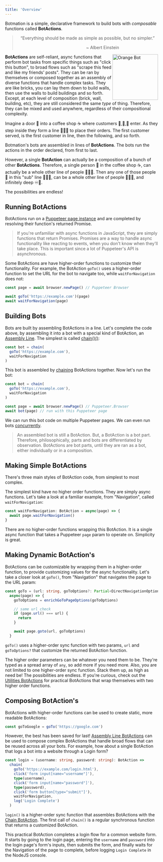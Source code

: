 ```yaml
---
title: 'Overview'
---
```


Botmation is a simple, declarative framework to build bots with *composable* functions called **BotActions**.

<blockquote>
    <p style="text-align:center">
        “Everything should be made as simple as possible, but no simpler.”
        <br />
        <div style="text-align:right;padding-right:8rem;">~ Albert Einstein</div>
    </p>
</blockquote>

<img src="/orange_bot.png" alt="Orange Bot" align="right" width="150px" />

**BotActions** are self-reliant, async functions that perform bot tasks from specific things such as "click this button", to broad flows such as "scrape this feed and like my friends' posts". They can be ran by themselves or composed together as an assembly of diverse functions that handle complex tasks. They are like bricks, you can lay them down to build walls, then use the walls to build buildings and so forth. Except, at each level of composition (brick, wall, building, etc), they are still considered the same *type* of thing. Therefore, they can be mixed and used anywhere, regardless of their compositional complexity.

Imagine a door 🚪 into a coffee shop ☕ where customers 🧍,🧍,🧍 enter. As they step inside they form a line 🧍🧍🧍 to place their orders. The first customer served, is the first customer in line, then the following, and so forth.

Botmation's bots are assembled in lines of **BotActions**. The bots run the actions in the order declared, from first to last.

However, a single **BotAction** can actually be a composition of a bunch of other **BotActions**. Therefore, a single person 🧍 in the coffee shop ☕, can actually be a whole other line of people 🧍🧍🧍. Then any one of those people 🧍 in this "sub" line 🧍🧍🧍, can be a whole other line of people 🧍🧍🧍, and infinitely deep ♾️🐇.

The possibilities are endless!

## Running BotActions

BotActions run on a [Puppeteer page instance](https://pptr.dev/#?product=Puppeteer&version=v7.0.4&show=api-class-page) and are completed by resolving their function's returned Promise.

> If you're unfamiliar with async functions in JavaScript, they are simply functions that return Promises. Promises are a way to handle async functionality like reacting to events, when you don't know when they'll take place. This is important since a lot of Puppeteer's API is asynchronous.

Some BotActions are have higher-order functions to customize their functionality. For example, the BotAction `goTo()` uses a higher-order function to set the URL for the bot to navigate too, while `waitForNavigation` does not:
```typescript
const page = await browser.newPage() // Puppeteer Browser

await goTo('https://example.com')(page)
await waitForNavigation(page)
```

## Building Bots

Bots are built by assembling BotActions in a line. Let's complete the code above, by assembling it into a bot with a special kind of BotAction, an [Assembly Line](/api/assembly-lines). The simplest is called [chain()()](/api/assembly-lines#chain):

```typescript
const bot = chain(
  goTo('https://example.com'),
  waitForNavigation
)
```

This bot is assembled by [chaining](/api/assembly-lines#chain) BotActions together. Now let's run the bot:
```typescript
const bot = chain(
  goTo('https://example.com'),
  waitForNavigation
)

const page = await browser.newPage() // Puppeteer.Browser
await bot(page) // run with this Puppeteer page
```

We can run this bot code on multiple Puppeteer pages. We can even run bots [concurrently](/advanced/concurrency).

> An assembled bot is still a BotAction. But, a BotAction is a bot part. Therefore, philosophically, parts and bots are differentiated by observation. BotActions are bot parts, until they are ran as a bot, either individually or in a composition.

## Making Simple BotActions

There's three main styles of BotAction code, from simplest to most complex.

The simplest kind have no higher order functions. They are simply async functions. Let's take a look at a familiar example, from "Navigation", called `waitForNavigation`:

```typescript
const waitForNavigation: BotAction = async(page) => {
  await page.waitForNavigation()
}
```

There are no higher-order functions wrapping this BotAction. It is a single async function that takes a Puppeteer `page` param to operate on. Simplicity is great.

## Making Dynamic BotAction's

BotActions can be customizable by wrapping them in a higher-order function, to provide customizing values for the async functionality. Let's take a closer look at `goTo()`, from "Navigation" that navigates the page to the URL param:

```typescript
const goTo = (url: string, goToOptions?: Partial<DirectNavigationOptions>): BotAction =>
  async(page) => {
    goToOptions = enrichGoToPageOptions(goToOptions)

    // same url check
    if (page.url() === url) {
      return
    }

    await page.goto(url, goToOptions)
  }
```

`goTo()` uses a higher-order sync function with two params, `url` and `goToOptions?` that customize the returned BotAction function.

The higher order parameters can be whatever you need them to be. They're typed as a spread array of `any`, so add more if you need more. Also, you are not limited to one higher-order sync function. Stack them up, as high as need be! The possibilities are endless. If you're curious, check out the [Utilities BotActions](/api/utilities) for practical BotActions that wrap themselves with two higher order functions.

## Composing BotAction's

BotActions with higher-order functions can be used to create static, more readable BotActions:
```typescript
const goToGoogle = goTo('https://google.com')
```

However, the best has been saved for last! [Assembly Line BotActions](/api/assembly-lines) can be used to compose complex BotActions that handle broad flows that can be reused across all your bots. For example, how about a single BotAction that logs a bot into a website through a Login form?

```typescript
const login = (username: string, password: string): BotAction =>
  chain(
    goTo('https://example.com/login.html'),
    click('form input[name="username"]'),
    type(username),
    click('form input[name="password"]'),
    type(password),
    click('form button[type="submit"]'),
    waitForNavigation,
    log('Login Complete')
  )
```

`login()` is a higher-order sync function that assembles BotActions with the [Chain BotAction](/api/assembly-lines#chain). The first call of `chain()` is a regular synchronous function that returns a customized BotAction.

This practical BotAction completes a login flow for a common website form. It starts by going to the login page, entering the `username` and `password` into the login page's form's inputs, then submits the form, and finally waits for the Navigation of the page to complete, before logging `Login Complete` in the NodeJS console.
